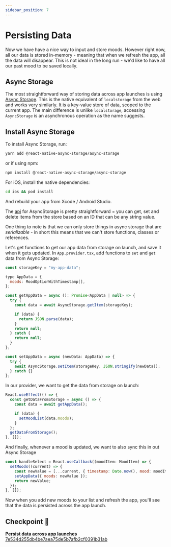 ```yaml
---
sidebar_position: 7
---
```


# Persisting Data

Now we have have a nice way to input and store moods. However right now, all our data is stored in-memory - meaning that when we refresh the app, all the data will disappear. This is not ideal in the long run - we'd like to have all our past mood to be saved locally.

## Async Storage

The most straightforward way of storing data across app launches is using [Async Storage](https://github.com/react-native-async-storage/async-storage). This is the native equivalent of `localstorage` from the web and works very similarly. It is a key-value store of data, scoped to the current app. The main difference is unlike `localstorage`, accessing `AsyncStorage` is an asynchronous operation as the name suggests.

## Install Async Storage

To install Async Storage, run:

```bash
yarn add @react-native-async-storage/async-storage
```

or if using npm:

```bash
npm install @react-native-async-storage/async-storage
```

For iOS, install the native dependencies:

```bash
cd ios && pod install
```

And rebuild your app from Xcode / Android Studio.

The [api](https://react-native-async-storage.github.io/async-storage/docs/api) for AsyncStorage is pretty straightforward = you can get, set and delete items from the store based on an ID that can be any string value.

One thing to note is that we can only store things in async storage that are _serializable_ - in short this means that we can't store functions, classes or references.

Let's get functions to get our app data from storage on launch, and save it when it gets updated. In `App.provider.tsx`, add functions to `set` and `get` data from Async Storage:

```js
const storageKey = "my-app-data";

type AppData = {
  moods: MoodOptionWithTimestamp[],
};

const getAppData = async (): Promise<AppData | null> => {
  try {
    const data = await AsyncStorage.getItem(storageKey);

    if (data) {
      return JSON.parse(data);
    }
    return null;
  } catch {
    return null;
  }
};

const setAppData = async (newData: AppData) => {
  try {
    await AsyncStorage.setItem(storageKey, JSON.stringify(newData));
  } catch {}
};
```

In our provider, we want to get the data from storage on launch:

```js
React.useEffect(() => {
  const getDataFromStorage = async () => {
    const data = await getAppData();

    if (data) {
      setMoodList(data.moods);
    }
  };
  getDataFromStorage();
}, []);
```

And finally, whenever a mood is updated, we want to also sync this in out Async Storage

```js
const handleSelect = React.useCallback((moodItem: MoodItem) => {
  setMoods((current) => {
    const newValue = [...current, { timestamp: Date.now(), mood: moodItem }];
    setAppData({ moods: newValue });
    return newValue;
  });
}, []);
```

Now when you add new moods to your list and refresh the app, you'll see that the data is persisted across the app launch.

## Checkpoint 🔗

[**Persist data across app launches** 7e534d255db4be7aea75de5b7afb2cf0391b31ab](https://github.com/kadikraman/mood-tracker/commit/7e534d255db4be7aea75de5b7afb2cf0391b31ab)
